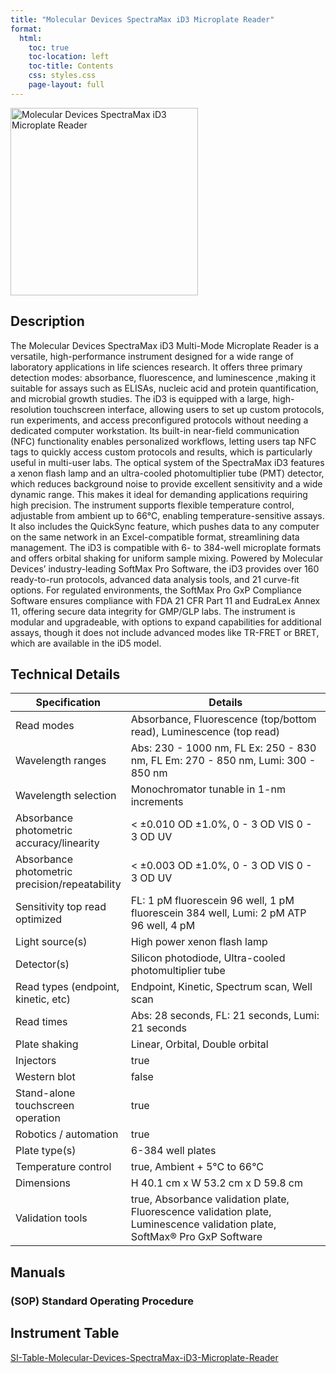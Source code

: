 ```yaml
---
title: "Molecular Devices SpectraMax iD3 Microplate Reader"
format:
  html:
    toc: true
    toc-location: left
    toc-title: Contents
    css: styles.css
    page-layout: full
---
```


![](/assets/images/Molecular-Devices-spectramax-id3-multimode-microplate-reader-front.png "Molecular Devices SpectraMax iD3 Microplate Reader"){fig-align="left" width=300}


## Description

The Molecular Devices SpectraMax iD3 Multi-Mode Microplate Reader is a versatile, high-performance instrument designed for a wide range of laboratory applications in life sciences research. It offers three primary detection modes: absorbance, fluorescence, and luminescence ,making it suitable for assays such as ELISAs, nucleic acid and protein quantification, and microbial growth studies. The iD3 is equipped with a large, high-resolution touchscreen interface, allowing users to set up custom protocols, run experiments, and access preconfigured protocols without needing a dedicated computer workstation. Its built-in near-field communication (NFC) functionality enables personalized workflows, letting users tap NFC tags to quickly access custom protocols and results, which is particularly useful in multi-user labs.
The optical system of the SpectraMax iD3 features a xenon flash lamp and an ultra-cooled photomultiplier tube (PMT) detector, which reduces background noise to provide excellent sensitivity and a wide dynamic range. This makes it ideal for demanding applications requiring high precision. The instrument supports flexible temperature control, adjustable from ambient up to 66°C, enabling temperature-sensitive assays. It also includes the QuickSync feature, which pushes data to any computer on the same network in an Excel-compatible format, streamlining data management. The iD3 is compatible with 6- to 384-well microplate formats and offers orbital shaking for uniform sample mixing.
Powered by Molecular Devices’ industry-leading SoftMax Pro Software, the iD3 provides over 160 ready-to-run protocols, advanced data analysis tools, and 21 curve-fit options. For regulated environments, the SoftMax Pro GxP Compliance Software ensures compliance with FDA 21 CFR Part 11 and EudraLex Annex 11, offering secure data integrity for GMP/GLP labs. The instrument is modular and upgradeable, with options to expand capabilities for additional assays, though it does not include advanced modes like TR-FRET or BRET, which are available in the iD5 model.

## Technical Details

| Specification                          | Details                                                                 |
|----------------------------------------|-------------------------------------------------------------------------|
| Read modes                             | Absorbance, Fluorescence (top/bottom read), Luminescence (top read)     |
| Wavelength ranges                      | Abs: 230 - 1000 nm, FL Ex: 250 - 830 nm, FL Em: 270 - 850 nm, Lumi: 300 - 850 nm |
| Wavelength selection                   | Monochromator tunable in 1-nm increments                                |
| Absorbance photometric accuracy/linearity | < ±0.010 OD ±1.0%, 0 - 3 OD VIS 0 - 3 OD UV                          |
| Absorbance photometric precision/repeatability | < ±0.003 OD ±1.0%, 0 - 3 OD VIS 0 - 3 OD UV                     |
| Sensitivity top read optimized         | FL: 1 pM fluorescein 96 well, 1 pM fluorescein 384 well, Lumi: 2 pM ATP 96 well, 4 pM |
| Light source(s)                        | High power xenon flash lamp                                             |
| Detector(s)                            | Silicon photodiode, Ultra-cooled photomultiplier tube                   |
| Read types (endpoint, kinetic, etc)    | Endpoint, Kinetic, Spectrum scan, Well scan                             |
| Read times                             | Abs: 28 seconds, FL: 21 seconds, Lumi: 21 seconds                      |
| Plate shaking                          | Linear, Orbital, Double orbital                                         |
| Injectors                              | true                                                                    |
| Western blot                           | false                                                                   |
| Stand-alone touchscreen operation      | true                                                                    |
| Robotics / automation                  | true                                                                    |
| Plate type(s)                          | 6-384 well plates                                                       |
| Temperature control                    | true, Ambient + 5°C to 66°C                                             |
| Dimensions                             | H 40.1 cm x W 53.2 cm x D 59.8 cm                                      |
| Validation tools                       | true, Absorbance validation plate, Fluorescence validation plate, Luminescence validation plate, SoftMax® Pro GxP Software |

## Manuals

### (SOP) Standard Operating Procedure


## Instrument Table

[SI-Table-Molecular-Devices-SpectraMax-iD3-Microplate-Reader](/Instrumentation/SI-Table-Molecular-Devices-SpectraMax-iD3-Microplate-Reader.qmd)